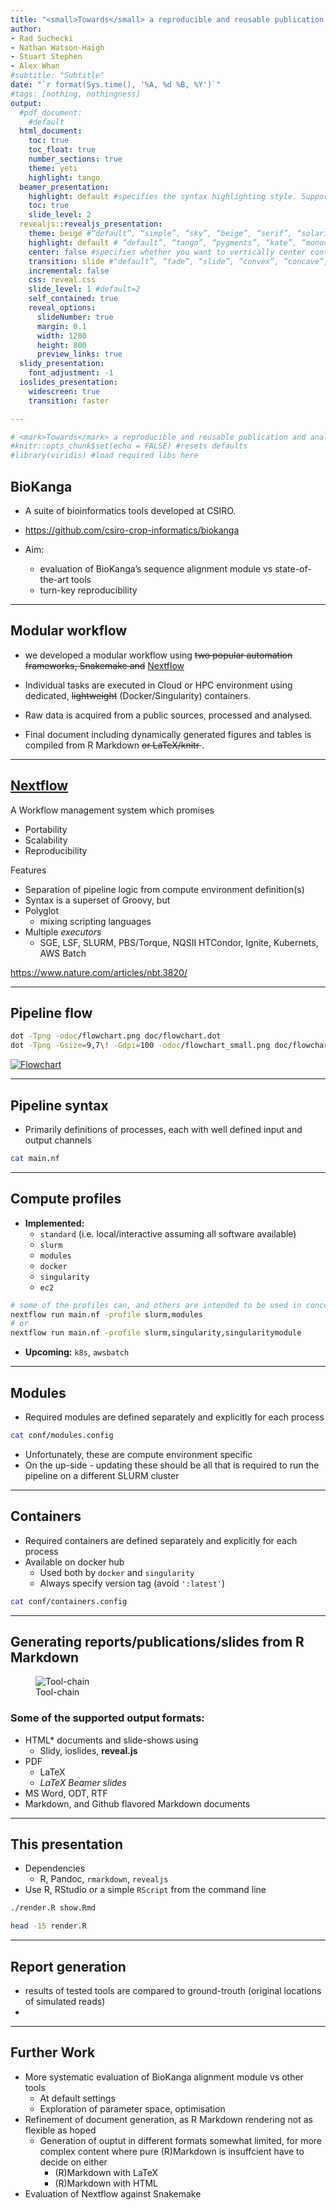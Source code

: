 ```yaml
---
title: "<small>Towards</small> a reproducible and reusable publication and analysis workflow"
author:
- Rad Suchecki
- Nathan Watson-Haigh
- Stuart Stephen
- Alex Whan
#subtitle: "Subtitle"
date: "`r format(Sys.time(), '%A, %d %B, %Y')`"
#tags: [nothing, nothingness]
output:
  #pdf_document:
    #default
  html_document:
    toc: true
    toc_float: true
    number_sections: true
    theme: yeti
    highlight: tango
  beamer_presentation:
    highlight: default #specifies the syntax highlighting style. Supported styles include “default”, “tango”, “pygments”, “kate”, “monochrome”, “espresso”, “zenburn”, and “haddock” (specify null to prevent syntax highlighting)
    toc: true
    slide_level: 2
  revealjs::revealjs_presentation:
    theme: beige #“default”, “simple”, “sky”, “beige”, “serif”, “solarized”, “blood”, “moon”, “night”, “black”, “league” or “white”
    highlight: default # “default”, “tango”, “pygments”, “kate”, “monochrome”, “espresso”, “zenburn”, and “haddock”. Pass null to prevent syntax highlighting.
    center: false #specifies whether you want to vertically center content on slides (this defaults to false).
    transition: slide #"default”, “fade”, “slide”, “convex”, “concave”, “zoom” or “none”.
    incremental: false
    css: reveal.css
    slide_level: 1 #default=2
    self_contained: true
    reveal_options:
      slideNumber: true
      margin: 0.1
      width: 1280
      height: 800
      preview_links: true
  slidy_presentation:
    font_adjustment: -1
  ioslides_presentation:
    widescreen: true
    transition: faster

---
```




```r
# <mark>Towards</mark> a reproducible and reusable publication and analysis workflow
#knitr::opts_chunk$set(echo = FALSE) #resets defaults
#library(viridis) #load required libs here
```




## BioKanga {incremental=false}

- A suite of bioinformatics tools developed at CSIRO.
- [https://github.com/csiro-crop-informatics/biokanga](https://github.com/csiro-crop-informatics/biokanga)



- Aim:
  * evaluation of BioKanga's sequence alignment module vs state-of-the-art tools
  * turn-key reproducibility


----

## Modular workflow
- we developed a modular workflow using ~~two popular automation frameworks, Snakemake and~~ [Nextflow](https://www.nextflow.io/)

- Individual tasks are executed in Cloud or HPC environment using dedicated, ~~lightweight~~ (Docker/Singularity) containers.
- Raw data is acquired from a public sources, processed and analysed.
- Final document including dynamically generated figures and tables is compiled from R Markdown <strike> or LaTeX/knitr </strike>.

----

## [Nextflow](https://www.nextflow.io/) 

A Workflow management system which promises 

  * Portability
  * Scalability
  * Reproducibility

Features 

  * Separation of pipeline logic from compute environment definition(s)
  * Syntax is a superset of Groovy, but
  * Polyglot
    * mixing scripting languages
  * Multiple _executors_
    * SGE, LSF, SLURM, PBS/Torque, NQSII HTCondor, Ignite, Kubernets, AWS Batch

[https://www.nature.com/articles/nbt.3820/](https://www.nature.com/articles/nbt.3820)


----

## Pipeline flow

```bash
dot -Tpng -odoc/flowchart.png doc/flowchart.dot
dot -Tpng -Gsize=9,7\! -Gdpi=100 -odoc/flowchart_small.png doc/flowchart.dot
```

[![Flowchart](doc/flowchart_small.png)](doc/flowchart.png)

----

## Pipeline syntax

* Primarily definitions of processes, each with well defined input and output channels

```bash
cat main.nf
```

----

## Compute profiles 

* __Implemented:__
  - `standard` (i.e. local/interactive assuming all software available)
  - `slurm`
  - `modules`
  - `docker`
  - `singularity`
  - `ec2`



```bash
# some of the profiles can, and others are intended to be used in concert, e.g. 
nextflow run main.nf -profile slurm,modules
# or 
nextflow run main.nf -profile slurm,singularity,singularitymodule
```

* __Upcoming:__ `k8s`, `awsbatch`

----


## Modules

* Required modules are defined separately and explicitly for each process

```bash
cat conf/modules.config
```

* Unfortunately, these are compute environment specific
* On the up-side - updating these should be all that is required to run the pipeline on a different SLURM cluster

----

## Containers

* Required containers are defined separately and explicitly for each process
* Available on docker hub
  * Used both by `docker` and `singularity`
  * Always specify version tag (avoid `':latest'`)

```bash
cat conf/containers.config
```

----

## Generating reports/publications/slides from R Markdown 

![Tool-chain](https://d33wubrfki0l68.cloudfront.net/61d189fd9cdf955058415d3e1b28dd60e1bd7c9b/9791d/images/rmarkdownflow.png)

### Some of the supported output formats:

* HTML* documents and slide-shows using 
  * Slidy, ioslides, **reveal.js**
* PDF
  * LaTeX
  * *LaTeX Beamer slides*
* MS Word, ODT, RTF 
* Markdown, and Github flavored Markdown documents

----

## This presentation

* Dependencies
  * R, Pandoc, `rmarkdown`, `revealjs`
* Use R, RStudio or a simple `RScript` from the command line

```bash
./render.R show.Rmd
```

```bash
head -15 render.R
```

----

## Report generation

* results of tested tools are compared to ground-trouth (original locations of simulated reads)
* 



----

## Further Work

* More systematic evaluation of BioKanga alignment module vs other tools
  * At default settings
  * Exploration of parameter space, optimisation
* Refinement of document generation, as R Markdown rendering not as flexible as hoped
  * Generation of ouptut in different formats somewhat limited, for more complex content where pure (R)Markdown is insuffcient have to decide on either 
    * (R)Markdown with LaTeX 
    * (R)Markdown with HTML
* Evaluation of Nextflow against Snakemake



